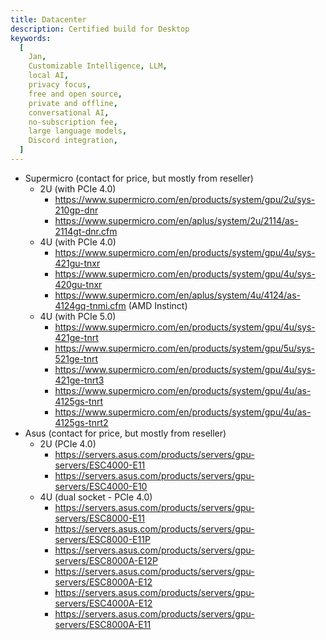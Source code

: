 ```yaml
---
title: Datacenter
description: Certified build for Desktop
keywords:
  [
    Jan,
    Customizable Intelligence, LLM,
    local AI,
    privacy focus,
    free and open source,
    private and offline,
    conversational AI,
    no-subscription fee,
    large language models,
    Discord integration,
  ]
---
```



- Supermicro (contact for price, but mostly from reseller)
    - 2U (with PCIe 4.0)
        - https://www.supermicro.com/en/products/system/gpu/2u/sys-210gp-dnr
        - https://www.supermicro.com/en/aplus/system/2u/2114/as-2114gt-dnr.cfm
    - 4U (with PCIe 4.0)
        - https://www.supermicro.com/en/products/system/gpu/4u/sys-421gu-tnxr
        - https://www.supermicro.com/en/products/system/gpu/4u/sys-420gu-tnxr
        - https://www.supermicro.com/en/aplus/system/4u/4124/as-4124gq-tnmi.cfm (AMD Instinct)
    - 4U (with PCIe 5.0)
        - https://www.supermicro.com/en/products/system/gpu/4u/sys-421ge-tnrt
        - https://www.supermicro.com/en/products/system/gpu/5u/sys-521ge-tnrt
        - https://www.supermicro.com/en/products/system/gpu/4u/sys-421ge-tnrt3
        - https://www.supermicro.com/en/products/system/gpu/4u/as-4125gs-tnrt
        - https://www.supermicro.com/en/products/system/gpu/4u/as-4125gs-tnrt2
- Asus (contact for price, but mostly from reseller)
    - 2U (PCIe 4.0)
        - https://servers.asus.com/products/servers/gpu-servers/ESC4000-E11
        - https://servers.asus.com/products/servers/gpu-servers/ESC4000-E10
    - 4U (dual socket - PCIe 4.0)
        - https://servers.asus.com/products/servers/gpu-servers/ESC8000-E11
        - https://servers.asus.com/products/servers/gpu-servers/ESC8000-E11P
        - https://servers.asus.com/products/servers/gpu-servers/ESC8000A-E12P
        - https://servers.asus.com/products/servers/gpu-servers/ESC8000A-E12
        - https://servers.asus.com/products/servers/gpu-servers/ESC4000A-E12
        - https://servers.asus.com/products/servers/gpu-servers/ESC8000A-E11